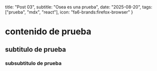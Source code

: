   title: "Post 03",
  subtitle: "Osea es una prueba",
  date: "2025-08-20",
  tags: ["prueba", "mdx", "react"],
  icon: "fa6-brands:firefox-browser"
  }

# contenido de prueba

## subtitulo de prueba

### subsubtitulo de prueba
